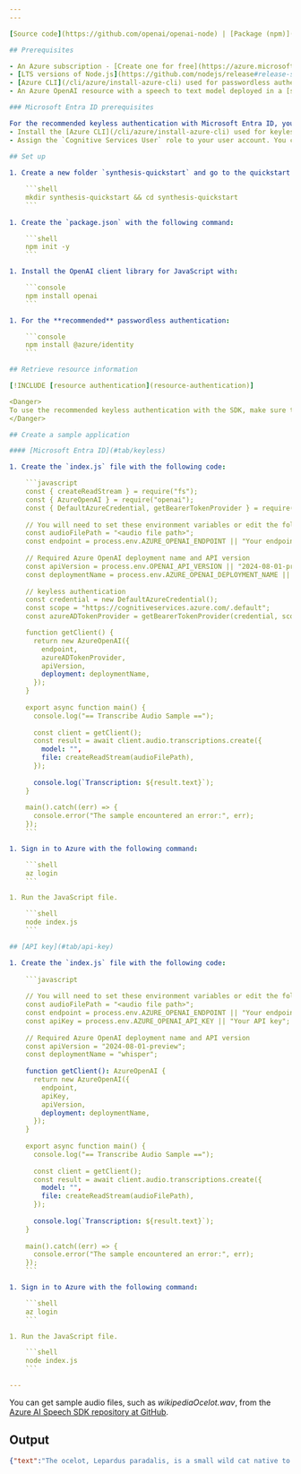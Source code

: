 ```yaml
---
---

[Source code](https://github.com/openai/openai-node) | [Package (npm)](https://www.npmjs.com/package/openai) | [Samples](https://github.com/Azure/azure-sdk-for-js/tree/main/sdk/openai/openai/samples)

## Prerequisites

- An Azure subscription - [Create one for free](https://azure.microsoft.com/free/cognitive-services?azure-portal=true)
- [LTS versions of Node.js](https://github.com/nodejs/release#release-schedule)
- [Azure CLI](/cli/azure/install-azure-cli) used for passwordless authentication in a local development environment, create the necessary context by signing in with the Azure CLI.
- An Azure OpenAI resource with a speech to text model deployed in a [supported region](../concepts/models.md?tabs=standard-audio#standard-deployment-regional-models-by-endpoint). For more information, see [Create a resource and deploy a model with Azure OpenAI](../how-to/create-resource).

### Microsoft Entra ID prerequisites

For the recommended keyless authentication with Microsoft Entra ID, you need to:
- Install the [Azure CLI](/cli/azure/install-azure-cli) used for keyless authentication with Microsoft Entra ID.
- Assign the `Cognitive Services User` role to your user account. You can assign roles in the Azure portal under **Access control (IAM)** > **Add role assignment**.

## Set up
 
1. Create a new folder `synthesis-quickstart` and go to the quickstart folder with the following command:

    ```shell
    mkdir synthesis-quickstart && cd synthesis-quickstart
    ```
    
1. Create the `package.json` with the following command:

    ```shell
    npm init -y
    ```   

1. Install the OpenAI client library for JavaScript with:

    ```console
    npm install openai
    ```

1. For the **recommended** passwordless authentication:

    ```console
    npm install @azure/identity
    ```

## Retrieve resource information

[!INCLUDE [resource authentication](resource-authentication)]

<Danger>
To use the recommended keyless authentication with the SDK, make sure that the `AZURE_OPENAI_API_KEY` environment variable isn't set. 
</Danger>

## Create a sample application

#### [Microsoft Entra ID](#tab/keyless)

1. Create the `index.js` file with the following code: 

    ```javascript
    const { createReadStream } = require("fs");
    const { AzureOpenAI } = require("openai");
    const { DefaultAzureCredential, getBearerTokenProvider } = require("@azure/identity");
    
    // You will need to set these environment variables or edit the following values
    const audioFilePath = "<audio file path>";
    const endpoint = process.env.AZURE_OPENAI_ENDPOINT || "Your endpoint";
    
    // Required Azure OpenAI deployment name and API version
    const apiVersion = process.env.OPENAI_API_VERSION || "2024-08-01-preview";
    const deploymentName = process.env.AZURE_OPENAI_DEPLOYMENT_NAME || "whisper";
    
    // keyless authentication    
    const credential = new DefaultAzureCredential();
    const scope = "https://cognitiveservices.azure.com/.default";
    const azureADTokenProvider = getBearerTokenProvider(credential, scope);

    function getClient() {
      return new AzureOpenAI({
        endpoint,
        azureADTokenProvider,
        apiVersion,
        deployment: deploymentName,
      });
    }
    
    export async function main() {
      console.log("== Transcribe Audio Sample ==");
    
      const client = getClient();
      const result = await client.audio.transcriptions.create({
        model: "",
        file: createReadStream(audioFilePath),
      });
    
      console.log(`Transcription: ${result.text}`);
    }
    
    main().catch((err) => {
      console.error("The sample encountered an error:", err);
    });
    ```

1. Sign in to Azure with the following command:

    ```shell
    az login
    ```

1. Run the JavaScript file.

    ```shell
    node index.js
    ```

## [API key](#tab/api-key)

1. Create the `index.js` file with the following code: 
    
    ```javascript
    
    // You will need to set these environment variables or edit the following values
    const audioFilePath = "<audio file path>";
    const endpoint = process.env.AZURE_OPENAI_ENDPOINT || "Your endpoint";
    const apiKey = process.env.AZURE_OPENAI_API_KEY || "Your API key";
    
    // Required Azure OpenAI deployment name and API version
    const apiVersion = "2024-08-01-preview";
    const deploymentName = "whisper";
    
    function getClient(): AzureOpenAI {
      return new AzureOpenAI({
        endpoint,
        apiKey,
        apiVersion,
        deployment: deploymentName,
      });
    }
    
    export async function main() {
      console.log("== Transcribe Audio Sample ==");
    
      const client = getClient();
      const result = await client.audio.transcriptions.create({
        model: "",
        file: createReadStream(audioFilePath),
      });
    
      console.log(`Transcription: ${result.text}`);
    }
    
    main().catch((err) => {
      console.error("The sample encountered an error:", err);
    });
    ```

1. Sign in to Azure with the following command:

    ```shell
    az login
    ```

1. Run the JavaScript file.

    ```shell
    node index.js
    ```

---
```


You can get sample audio files, such as *wikipediaOcelot.wav*, from the [Azure AI Speech SDK repository at GitHub](https://github.com/Azure-Samples/cognitive-services-speech-sdk/tree/master/sampledata/audiofiles).


## Output

```json
{"text":"The ocelot, Lepardus paradalis, is a small wild cat native to the southwestern United States, Mexico, and Central and South America. This medium-sized cat is characterized by solid black spots and streaks on its coat, round ears, and white neck and undersides. It weighs between 8 and 15.5 kilograms, 18 and 34 pounds, and reaches 40 to 50 centimeters 16 to 20 inches at the shoulders. It was first described by Carl Linnaeus in 1758. Two subspecies are recognized, L. p. paradalis and L. p. mitis. Typically active during twilight and at night, the ocelot tends to be solitary and territorial. It is efficient at climbing, leaping, and swimming. It preys on small terrestrial mammals such as armadillo, opossum, and lagomorphs."}
```
